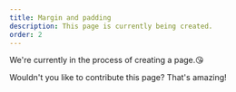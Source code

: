 ```yaml
---
title: Margin and padding
description: This page is currently being created.
order: 2
---
```


We're currently in the process of creating a page.😘

Wouldn't you like to contribute this page? That's amazing!
